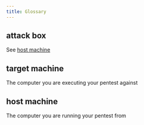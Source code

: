 ```yaml
---
title: Glossary
---
```


## attack box
See [host machine](#host-machine)

## target machine
The computer you are executing your pentest against

## host machine
The computer you are running your pentest from
